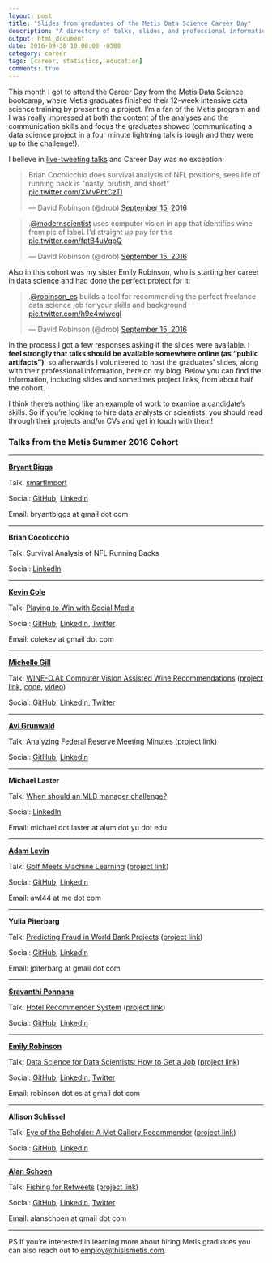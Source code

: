 ```yaml
---
layout: post
title: "Slides from graduates of the Metis Data Science Career Day"
description: "A directory of talks, slides, and professional information from graduates presenting at the Metis bootcamp."
output: html_document
date: 2016-09-30 10:00:00 -0500
category: career
tags: [career, statistics, education]
comments: true
---
```


This month I got to attend the Career Day from the Metis Data Science bootcamp, where Metis graduates finished their 12-week intensive data science training by presenting a project. I'm a fan of the Metis program and I was really impressed at both the content of the analyses and the communication skills and focus the graduates showed (communicating a data science project in a four minute lightning talk is tough and they were up to the challenge!).

I believe in [live-tweeting talks](http://varianceexplained.org/r/user-jsm-conferences/) and Career Day was no exception:

<blockquote class="twitter-tweet" data-lang="en"><p lang="en" dir="ltr">Brian Cocolicchio does survival analysis of NFL positions, sees life of running back is &quot;nasty, brutish, and short&quot; <a href="https://t.co/XMvPbtCzTI">pic.twitter.com/XMvPbtCzTI</a></p>&mdash; David Robinson (@drob) <a href="https://twitter.com/drob/status/776538159366668288">September 15, 2016</a></blockquote>
<script async src="https://platform.twitter.com/widgets.js" charset="utf-8"></script>

<blockquote class="twitter-tweet" data-lang="en"><p lang="en" dir="ltr">.<a href="https://twitter.com/modernscientist">@modernscientist</a> uses computer vision in app that identifies wine from pic of label. I&#39;d straight up pay for this <a href="https://t.co/fptB4uVgpQ">pic.twitter.com/fptB4uVgpQ</a></p>&mdash; David Robinson (@drob) <a href="https://twitter.com/drob/status/776550099837222912">September 15, 2016</a></blockquote>

Also in this cohort was my sister Emily Robinson, who is starting her career in data science and had done the perfect project for it:

<blockquote class="twitter-tweet" data-lang="en"><p lang="en" dir="ltr">.<a href="https://twitter.com/robinson_es">@robinson_es</a> builds a tool for recommending the perfect freelance data science job for your skills and background <a href="https://t.co/h9e4wiwcgI">pic.twitter.com/h9e4wiwcgI</a></p>&mdash; David Robinson (@drob) <a href="https://twitter.com/drob/status/776545558836219904">September 15, 2016</a></blockquote>

In the process I got a few responses asking if the slides were available. **I feel strongly that talks should be available somewhere online (as "public artifacts")**, so afterwards I volunteered to host the graduates' slides, along with their professional information, here on my blog. Below you can find the information, including slides and sometimes project links, from about half the cohort.

I think there's nothing like an example of work to examine a candidate's skills. So if you're looking to hire data analysts or scientists, you should read through their projects and/or CVs and get in touch with them!

### Talks from the Metis Summer 2016 Cohort

-------------

**[Bryant Biggs](https://medium.com/big-data-engineering)**

Talk: [smartImport](https://www.dropbox.com/s/wndz1d0ctk75bwl/smartImport.pdf?dl=0)

Social: [GitHub](https://github.com/bryantbiggs), [LinkedIn](https://www.linkedin.com/in/bryantbiggs)

Email: bryantbiggs at gmail dot com

-------------

**Brian Cocolicchio**

Talk: Survival Analysis of NFL Running Backs

Social: [LinkedIn](https://www.linkedin.com/in/briancocolicchio)

-------------

**[Kevin Cole](https://colekev.github.io/)**

Talk: [Playing to Win with Social Media](https://github.com/colekev/metis-final-project)

Social: [GitHub](https://github.com/colekev), [LinkedIn](https://www.linkedin.com/in/kevin-cole), [Twitter](https://twitter.com/Cole_Kev)

Email: colekev at gmail dot com

-------------

**[Michelle Gill](http://themodernscientist.com)**

Talk: [WINE-O.AI: Computer Vision Assisted Wine Recommendations](http://wineoai.michellelynngill.com/presentation/WINE-O_AI_MLGill.pdf) ([project link](http://wine-o.ai), [code](https://github.com/mlgill/wine-o.ai), [video](http://wineoai.michellelynngill.com/presentation/WINE-O_AI_MLGill.m4v))

Social: [GitHub](https://github.com/mlgill), [LinkedIn](https://www.linkedin.com/in/michellelynngill), [Twitter](https://twitter.com/modernscientist)

-------------

**[Avi Grunwald](asgrunwald.github.io)**

Talk: [Analyzing Federal Reserve Meeting Minutes](https://www.dropbox.com/s/dgpq1krmrg96byt/Analyzing%20Federal%20Reserve%20Meeting%20Minutes.pdf?dl=0) ([project link](FedMinutes.herokuapp.com))

Social: [GitHub](www.github.com/asgrunwald), [LinkedIn](www.linkedin.com/in/asgrunwald)

-------------

**Michael Laster**

Talk: [When should an MLB manager challenge?](https://www.dropbox.com/s/18x6tcfzhgn8u1g/MLBReplay913.key?dl=0)

Social: [LinkedIn](/michael-laster)

Email: michael dot laster at alum dot yu dot edu

-------------

**[Adam Levin](https://adamwlev.github.io/)**

Talk: [Golf Meets Machine Learning](https://github.com/adamwlev/Rank_a_Golfer/blob/master/Golf%20Meets%20Machine%20Learning.pdf) ([project link](https://github.com/adamwlev/Rank_a_Golfer))

Social: [GitHub](https://github.com/adamwlev), [LinkedIn](https://www.linkedin.com/in/adam-levin)

Email: awl44 at me dot com

-------------

**Yulia Piterbarg**

Talk: [Predicting Fraud in World Bank Projects](https://github.com/jpiter/world_bank/blob/master/julia_p_slides.pdf) ([project link](https://github.com/jpiter/world_bank/))

Social: [GitHub](https://github.com/jpiter), [LinkedIn](linkedin.com/in/yulia-piterbarg-5396186)

Email: jpiterbarg at gmail dot com

 
-------------

**[Sravanthi Ponnana](https://psravanthi.github.io)**

Talk: [Hotel Recommender System](https://github.com/psravanthi/Hotel-Recommender-System/blob/master/Hotel_Recommender_System.pptx) ([project link](https://github.com/psravanthi/Hotel-Recommender-System))

Social: [GitHub](https://github.com/psravanthi), [LinkedIn](https://www.linkedin.com/in/sravanthip)


-------------

**[Emily Robinson](robinsones.github.io)**

Talk: [Data Science for Data Scientists: How to Get a Job](https://www.dropbox.com/s/vl2imec648kbzoc/Emily_Final_Presentation.key?dl=0) ([project link](https://github.com/robinsones/Freelancer-Shiny-App))

Social: [GitHub](github.com/robinsones), [LinkedIn](linkedin.com/in/robinsones), [Twitter](https://twitter.com/robinson_es)

Email: robinson dot es at gmail dot com

-------------

**Allison Schlissel**

Talk: [Eye of the Beholder: A Met Gallery Recommender](https://github.com/aschlissel/eye_of_the_beholder/blob/master/allison_final_pdf.pdf) ([project link](https://github.com/aschlissel/eye_of_the_beholder))

Social: [GitHub](https://github.com/aschlissel), [LinkedIn](https://www.linkedin.com/in/allisonschlissel)


-------------

**[Alan Schoen](alanschoen.com)**

Talk: [Fishing for Retweets](http://alanschoen.com/assets/fishing_retweets/twitter_metis_ajs.pdf) ([project link](http://alanschoen.com/assets/fishing_retweets/twitter_metis_ajs.pdf))

Social: [GitHub](https://github.com/alanjschoen), [LinkedIn](https://www.linkedin.com/in/alanschoen), [Twitter](alanschoen)

Email: alanschoen at gmail dot com

-------------

PS If you're interested in learning more about hiring Metis graduates you can also reach out to [employ@thisismetis.com](mailto:employ@thisismetis.com).